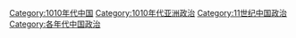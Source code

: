 [[Category:1010年代中国|Category:1010年代中国]]
[[Category:1010年代亚洲政治|Category:1010年代亚洲政治]]
[[Category:11世纪中国政治|Category:11世纪中国政治]]
[[Category:各年代中国政治|Category:各年代中国政治]]